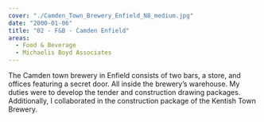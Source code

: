```yaml
---
cover: "./Camden_Town_Brewery_Enfield_N8_medium.jpg"
date: "2000-01-06"
title: "02 - F&B - Camden Enfield"
areas:
  - Food & Beverage
  - Michaelis Boyd Associates
---
```


The Camden town brewery in Enfield consists
of two bars, a store, and offices featuring a secret
door. All inside the brewery’s warehouse.
My duties were to develop the tender and
construction drawing packages.
Additionally, I collaborated in the construction
package of the Kentish Town Brewery.
